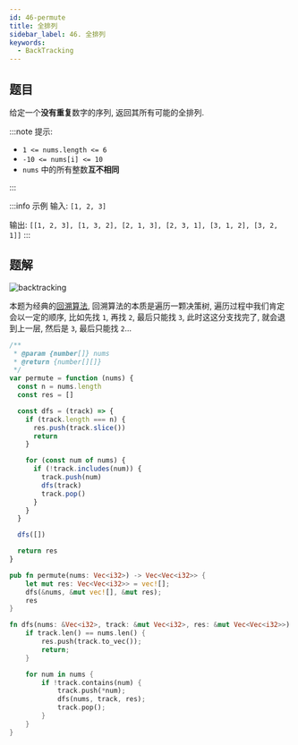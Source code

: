 ```yaml
---
id: 46-permute
title: 全排列
sidebar_label: 46. 全排列
keywords:
  - BackTracking
---
```


## 题目

给定一个**没有重复**数字的序列, 返回其所有可能的全排列.

:::note 提示:

- `1 <= nums.length <= 6`
- `-10 <= nums[i] <= 10`
- `nums` 中的所有整数**互不相同**

:::

:::info 示例
输入: `[1, 2, 3]`

输出: `[[1, 2, 3], [1, 3, 2], [2, 1, 3], [2, 3, 1], [3, 1, 2], [3, 2, 1]]`
:::

## 题解

![backtracking](../../static/img/backtracking.jpg)

本题为经典的[回溯算法](/algorithm-design/backtracking), 回溯算法的本质是遍历一颗决策树, 遍历过程中我们肯定会以一定的顺序, 比如先找 `1`, 再找 `2`, 最后只能找 `3`, 此时这这分支找完了, 就会退到上一层, 然后是 `3`, 最后只能找 `2`...


<Tabs>
  <TabItem value="JavaScript" label="JavaScript" default>

```js
/**
 * @param {number[]} nums
 * @return {number[][]}
 */
var permute = function (nums) {
  const n = nums.length
  const res = []

  const dfs = (track) => {
    if (track.length === n) {
      res.push(track.slice())
      return
    }

    for (const num of nums) {
      if (!track.includes(num)) {
        track.push(num)
        dfs(track)
        track.pop()
      }
    }
  }

  dfs([])

  return res
}
```

</TabItem>
<TabItem value="Rust" label="Rust">

```rust
pub fn permute(nums: Vec<i32>) -> Vec<Vec<i32>> {
    let mut res: Vec<Vec<i32>> = vec![];
    dfs(&nums, &mut vec![], &mut res);
    res
}

fn dfs(nums: &Vec<i32>, track: &mut Vec<i32>, res: &mut Vec<Vec<i32>>) {
    if track.len() == nums.len() {
        res.push(track.to_vec());
        return;
    }

    for num in nums {
        if !track.contains(num) {
            track.push(*num);
            dfs(nums, track, res);
            track.pop();
        }
    }
}
```

</TabItem>
</Tabs>
